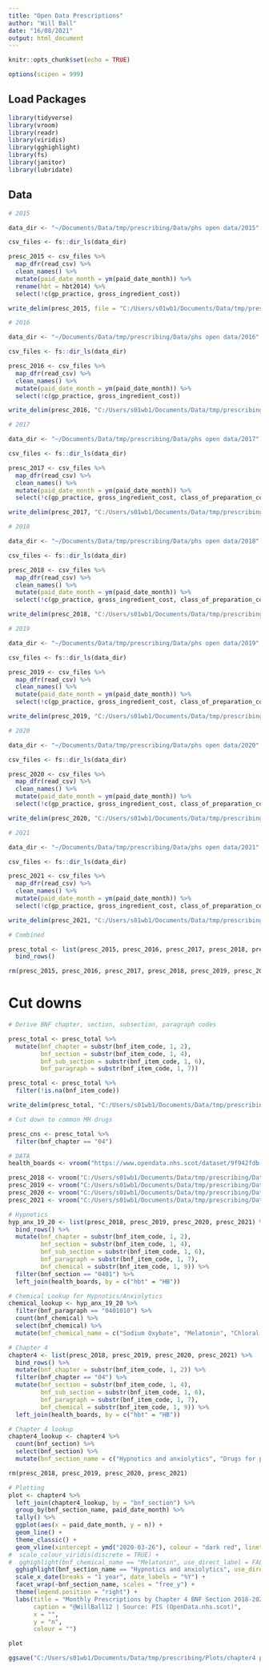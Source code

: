 ---
title: "Open Data Prescriptions"
author: "Will Ball"
date: "16/08/2021"
output: html_document
---

```{r setup, include=FALSE}
knitr::opts_chunk$set(echo = TRUE)

options(scipen = 999)
```

## Load Packages

```{r packages,message=FALSE,warning=FALSE}
library(tidyverse)
library(vroom)
library(readr)
library(viridis)
library(gghighlight)
library(fs)
library(janitor)
library(lubridate)
```

## Data

```{r data,message=FALSE,warning=FALSE}
# 2015

data_dir <- "~/Documents/Data/tmp/prescribing/Data/phs open data/2015"

csv_files <- fs::dir_ls(data_dir)

presc_2015 <- csv_files %>%
  map_dfr(read_csv) %>%
  clean_names() %>%
  mutate(paid_date_month = ym(paid_date_month)) %>%
  rename(hbt = hbt2014) %>%
  select(!c(gp_practice, gross_ingredient_cost))

write_delim(presc_2015, file = "C:/Users/s01wb1/Documents/Data/tmp/prescribing/Data/phs open data/2015/2015.csv", delim = ",")

# 2016

data_dir <- "~/Documents/Data/tmp/prescribing/Data/phs open data/2016"

csv_files <- fs::dir_ls(data_dir)

presc_2016 <- csv_files %>%
  map_dfr(read_csv) %>%
  clean_names() %>%
  mutate(paid_date_month = ym(paid_date_month)) %>%
  select(!c(gp_practice, gross_ingredient_cost))

write_delim(presc_2016, "C:/Users/s01wb1/Documents/Data/tmp/prescribing/Data/phs open data/2016/2016.csv", delim = ",")

# 2017

data_dir <- "~/Documents/Data/tmp/prescribing/Data/phs open data/2017"

csv_files <- fs::dir_ls(data_dir)

presc_2017 <- csv_files %>%
  map_dfr(read_csv) %>%
  clean_names() %>%
  mutate(paid_date_month = ym(paid_date_month)) %>%
  select(!c(gp_practice, gross_ingredient_cost, class_of_preparation_code))

write_delim(presc_2017, "C:/Users/s01wb1/Documents/Data/tmp/prescribing/Data/phs open data/2017/2017.csv", delim = ",")

# 2018

data_dir <- "~/Documents/Data/tmp/prescribing/Data/phs open data/2018"

csv_files <- fs::dir_ls(data_dir)

presc_2018 <- csv_files %>%
  map_dfr(read_csv) %>%
  clean_names() %>%
  mutate(paid_date_month = ym(paid_date_month)) %>%
  select(!c(gp_practice, gross_ingredient_cost, class_of_preparation_code))

write_delim(presc_2018, "C:/Users/s01wb1/Documents/Data/tmp/prescribing/Data/phs open data/2018/2018.csv", delim = ",")

# 2019

data_dir <- "~/Documents/Data/tmp/prescribing/Data/phs open data/2019"

csv_files <- fs::dir_ls(data_dir)

presc_2019 <- csv_files %>%
  map_dfr(read_csv) %>%
  clean_names() %>%
  mutate(paid_date_month = ym(paid_date_month)) %>%
  select(!c(gp_practice, gross_ingredient_cost, class_of_preparation_code))

write_delim(presc_2019, "C:/Users/s01wb1/Documents/Data/tmp/prescribing/Data/phs open data/2019/2019.csv", delim = ",")

# 2020

data_dir <- "~/Documents/Data/tmp/prescribing/Data/phs open data/2020"

csv_files <- fs::dir_ls(data_dir)

presc_2020 <- csv_files %>%
  map_dfr(read_csv) %>%
  clean_names() %>%
  mutate(paid_date_month = ym(paid_date_month)) %>%
  select(!c(gp_practice, gross_ingredient_cost, class_of_preparation_code))

write_delim(presc_2020, "C:/Users/s01wb1/Documents/Data/tmp/prescribing/Data/phs open data/2020/2020.csv", delim = ",")

# 2021

data_dir <- "~/Documents/Data/tmp/prescribing/Data/phs open data/2021"

csv_files <- fs::dir_ls(data_dir)

presc_2021 <- csv_files %>%
  map_dfr(read_csv) %>%
  clean_names() %>%
  mutate(paid_date_month = ym(paid_date_month)) %>%
  select(!c(gp_practice, gross_ingredient_cost, class_of_preparation_code))

write_delim(presc_2021, "C:/Users/s01wb1/Documents/Data/tmp/prescribing/Data/phs open data/2021/2021.csv", delim = ",")

```

```{r combined, message=FALSE,warning=FALSE}
# Combined

presc_total <- list(presc_2015, presc_2016, presc_2017, presc_2018, presc_2019, presc_2020, presc_2021) %>%
  bind_rows()

rm(presc_2015, presc_2016, presc_2017, presc_2018, presc_2019, presc_2020, presc_2021, csv_files, data_dir)
```

# Cut downs

```{r cut downs, message=FALSE,warning=FALSE}
# Derive BNF chapter, section, subsection, paragraph codes

presc_total <- presc_total %>%
  mutate(bnf_chapter = substr(bnf_item_code, 1, 2),
         bnf_section = substr(bnf_item_code, 1, 4),
         bnf_sub_section = substr(bnf_item_code, 1, 6),
         bnf_paragraph = substr(bnf_item_code, 1, 7))

presc_total <- presc_total %>% 
  filter(!is.na(bnf_item_code))

write_delim(presc_total, "C:/Users/s01wb1/Documents/Data/tmp/prescribing/Data/prescriptions_15-21.csv", delim = ",")

# Cut down to common MH drugs

presc_cns <- presc_total %>%
  filter(bnf_chapter == "04")
```

```{r}
# DATA
health_boards <- vroom("https://www.opendata.nhs.scot/dataset/9f942fdb-e59e-44f5-b534-d6e17229cc7b/resource/652ff726-e676-4a20-abda-435b98dd7bdc/download/hb14_hb19.csv")

presc_2018 <- vroom("C:/Users/s01wb1/Documents/Data/tmp/prescribing/Data/phs open data/2018/2018.csv")
presc_2019 <- vroom("C:/Users/s01wb1/Documents/Data/tmp/prescribing/Data/phs open data/2019/2019.csv")
presc_2020 <- vroom("C:/Users/s01wb1/Documents/Data/tmp/prescribing/Data/phs open data/2020/2020.csv")
presc_2021 <- vroom("C:/Users/s01wb1/Documents/Data/tmp/prescribing/Data/phs open data/2021/2021.csv")

# Hypnotics
hyp_anx_19_20 <- list(presc_2018, presc_2019, presc_2020, presc_2021) %>%
  bind_rows() %>% 
  mutate(bnf_chapter = substr(bnf_item_code, 1, 2),
         bnf_section = substr(bnf_item_code, 1, 4),
         bnf_sub_section = substr(bnf_item_code, 1, 6),
         bnf_paragraph = substr(bnf_item_code, 1, 7),
         bnf_chemical = substr(bnf_item_code, 1, 9)) %>% 
  filter(bnf_section == "0401") %>% 
  left_join(health_boards, by = c("hbt" = "HB"))

# Chemical Lookup for Hypnotics/Anxiolytics
chemical_lookup <- hyp_anx_19_20 %>%
  filter(bnf_paragraph == "0401010") %>%
  count(bnf_chemical) %>%
  select(bnf_chemical) %>% 
  mutate(bnf_chemical_name = c("Sodium Oxybate", "Melatonin", "Chloral Hydrate", "Cloral Betaine",  "Clomethiazole Edisilate", "Clomethiazole", "Loprazolam Mesilate", "Lormetazepam", "Nitrazepam", "Temazepam", "Zolpidem Tartrate", "Zopiclone"))

# Chapter 4
chapter4 <- list(presc_2018, presc_2019, presc_2020, presc_2021) %>%
  bind_rows() %>% 
  mutate(bnf_chapter = substr(bnf_item_code, 1, 2)) %>% 
  filter(bnf_chapter == "04") %>%
  mutate(bnf_section = substr(bnf_item_code, 1, 4),
         bnf_sub_section = substr(bnf_item_code, 1, 6),
         bnf_paragraph = substr(bnf_item_code, 1, 7),
         bnf_chemical = substr(bnf_item_code, 1, 9)) %>% 
  left_join(health_boards, by = c("hbt" = "HB"))

# Chapter 4 lookup
chapter4_lookup <- chapter4 %>%
  count(bnf_section) %>%
  select(bnf_section) %>% 
  mutate(bnf_section_name = c("Hypnotics and anxiolytics", "Drugs for psychoses and related disorders", "Antidepressants", "ADHD Medications", "Treatment of Obesity", "Nausea and Vertigo", "Analgesics", "Antiepileptic Medications", "Parkinsonism and related disorders", "Substance Dependence", "Drugs for dementia"))

rm(presc_2018, presc_2019, presc_2020, presc_2021)

# Plotting
plot <- chapter4 %>%
  left_join(chapter4_lookup, by = "bnf_section") %>% 
  group_by(bnf_section_name, paid_date_month) %>% 
  tally() %>% 
  ggplot(aes(x = paid_date_month, y = n)) +
  geom_line() +
  theme_classic() +
  geom_vline(xintercept = ymd("2020-03-26"), colour = "dark red", linetype = 2) +
#  scale_colour_viridis(discrete = TRUE) +
#  gghighlight(bnf_chemical_name == "Melatonin", use_direct_label = FALSE, calculate_per_facet = TRUE) +
  gghighlight(bnf_section_name == "Hypnotics and anxiolytics", use_direct_label = FALSE) +
  scale_x_date(breaks = "1 year", date_labels = "%Y") +
  facet_wrap(~bnf_section_name, scales = "free_y") +
  theme(legend.position = "right") +
  labs(title = "Monthly Prescriptions by Chapter 4 BNF Section 2018-2021",
       caption = "@WillBall12 | Source: PIS (OpenData.nhs.scot)",
       x = "",
       y = "n",
       colour = "")

plot

ggsave("C:/Users/s01wb1/Documents/Data/tmp/prescribing/Plots/chapter4 patterns.png", plot, height = 8, width = 12, dpi = 900)
```

